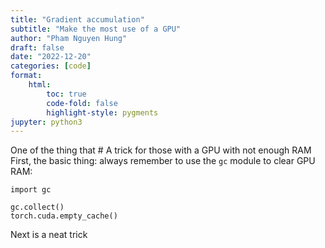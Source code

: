 ```yaml
---
title: "Gradient accumulation"
subtitle: "Make the most use of a GPU"
author: "Pham Nguyen Hung"
draft: false
date: "2022-12-20"
categories: [code]
format:
    html:
        toc: true
        code-fold: false
        highlight-style: pygments
jupyter: python3 
---
```

One of the thing that
# A trick for those with a GPU with not enough RAM
First, the basic thing: always remember to use the `gc` module to clear GPU RAM:
```
import gc

gc.collect()
torch.cuda.empty_cache()
```

Next is a neat trick